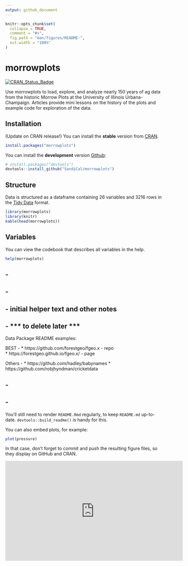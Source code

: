 ```yaml
---
output: github_document
---
```


<!-- README.md is generated from README.Rmd. Please edit that file -->

```r
knitr::opts_chunk$set(
  collapse = TRUE,
  comment = "#>",
  fig.path = "man/figures/README-",
  out.width = "100%"
)
```

# morrowplots

<!-- badges: start -->
[![CRAN_Status_Badge](http://www.r-pkg.org/badges/version/TBD)](https://cran.r-project.org/package=morrowplots)
<!-- badges: end -->

Use morrowplots to load, explore, and analyze nearly 150 years of ag data from the historic Morrow Plots at the University of Illinois Urbana-Champaign. Articles provide mini lessons on the history of the plots and example code for exploration of the data.

## Installation

(Update on CRAN release!) You can install the **stable** version from
[CRAN](https://cran.r-project.org/package=morrowplots).

```r
install.packages("morrowplots")
```

You can install the **development** version [Github](https://github.com/SandiCal/morrowplots):

```r
# install.packages("devtools")
devtools::install_github("SandiCal/morrowplots")
```

## Structure

Data is structured as a dataframe containing 26 variables and 3216 rows in the [Tidy Data](https://vita.had.co.nz/papers/tidy-data.pdf) format. 
```r
library(morrowplots)
library(knitr)
kable(head(morrowplots))
```

## Variables

You can view the codebook that describes all variables in the help.

```r
help(morrowplots)
```

## - 
## - 
## - initial helper text and other notes
## - *** to delete later ***

Data Package README examples:

BEST - 
* https://github.com/forestgeo/fgeo.x - repo  
* https://forestgeo.github.io/fgeo.x/ - page

Others - 
* https://github.com/hadley/babynames
* https://github.com/robjhyndman/cricketdata

## - 
## - 

You'll still need to render `README.Rmd` regularly, to keep `README.md` up-to-date. `devtools::build_readme()` is handy for this.

You can also embed plots, for example:

```r
plot(pressure)
```

In that case, don't forget to commit and push the resulting figure files, so they display on GitHub and CRAN.

<iframe width="560" height="315" src="https://www.youtube.com/embed/hsipxaNGnbc?si=2xIMfY8ndPYl_zSZ" title="YouTube video player" frameborder="0" allow="accelerometer; autoplay; clipboard-write; encrypted-media; gyroscope; picture-in-picture; web-share" allowfullscreen> </iframe>
